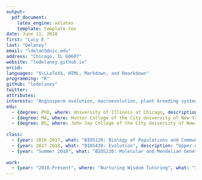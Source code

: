 ```yaml
---
output:
  pdf_document:
    latex_engine: xelatex
    template: template.tex
date: June 11, 2018
first: "Lucy E "
last: "Delaney"
email: "ldelan5@uic.edu"
address: "Chicago, IL 60607"
website: "ledelaney.github.io"
orcid: 
languages: "$\LLaTeX$, HTML, Markdown, and Rmarkdown"
programming: "R"
github: "ledelaney"
twitter: 
attributes: 
interests: "Angiosperm evolution, macroevolution, plant breeding systems, evolution outreach, biology education research"
edu:
  - {degree: PhD, where: University of Illinois at Chicago, description_1: "in Ecology and Evolutionary Biology", description_2: "Thesis: _The Process of Natural Selection: Resultant Patterns and How We Understand Them_"}
  - {degree: MA, where: Hunter College of the City University of New York, description_1: "in Molecular and Cellular Biology"}
  - {degree: BS, where: John Jay College of the City University of New York, description_1: "in Forensic Molecular Biology, Philosophy"}
  
class:
  - {year: 2016-2017, what: "BIOS120: Biology of Populations and Communities", description: "Introductory biology laboratory course"}
  - {year: 2017-2018, what: "BIOS430: Evolution", description: "Upper-division"}
  - {year: "Summer 2018", what: "BIOS220: Molecular and Mendelian Genetics", description: "Upper-division"}
  
work:
  - {year: "2018-Present", where: "Nurturing Wisdom Tutoring", what: "Introductory biology laboratory course"}
---
```


